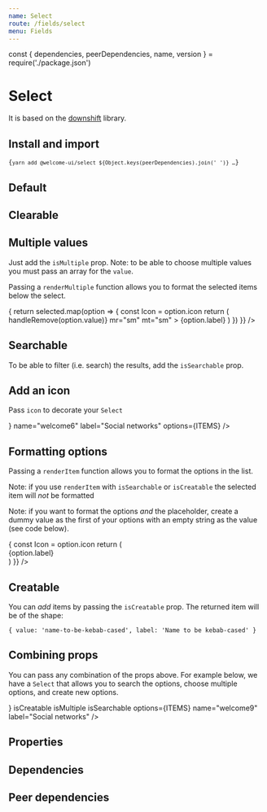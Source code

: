 ```yaml
---
name: Select
route: /fields/select
menu: Fields
---
```


const { dependencies, peerDependencies, name, version } = require('./package.json')

# Select

<TagVersion version={version} name={name} />

It is based on the [downshift](https://github.com/downshift-js/downshift) library.

## Install and import

<Code language="bash">{`
  yarn add @welcome-ui/select ${Object.keys(peerDependencies).join(' ')}
  …
`}</Code>

## Default

<Playground>
  <Form initialValues={{}}>
    <ConnectedField component={Select} options={ITEMS} name="welcome" label="Social networks" />
  </Form>
</Playground>

## Clearable

<Playground>
  <Form initialValues={{ welcome2: ['github', 'twitter'] }}>
    <ConnectedField
      component={Select}
      isClearable
      options={ITEMS}
      name="welcome2"
      label="Social networks"
    />
  </Form>
</Playground>

## Multiple values

Just add the `isMultiple` prop. Note: to be able to choose multiple values you must pass an array for the `value`.

<Playground>
  <Form initialValues={{ welcome3: ['github', 'twitter'] }}>
    <ConnectedField
      component={Select}
      isMultiple
      options={ITEMS}
      name="welcome3"
      label="Social networks"
    />
  </Form>
</Playground>

Passing a `renderMultiple` function allows you to format the selected items below the select.

<Playground>
  <Form initialValues={{ welcome4: ['github', 'twitter'] }}>
    <ConnectedField
      component={Select}
      isMultiple
      name="welcome4"
      label="Social networks"
      options={ITEMS}
      renderMultiple={(selected, handleRemove) => {
        return selected.map(option => {
          const Icon = option.icon
          return (
            <Tag
              key={option.value}
              variant="primary"
              onRemove={() => handleRemove(option.value)}
              mr="sm"
              mt="sm"
            >
              <Icon mr="sm" />
              <Text variant="body3" m="0">
                {option.label}
              </Text>
            </Tag>
          )
        })
      }}
    />
  </Form>
</Playground>

## Searchable

To be able to filter (i.e. search) the results, add the `isSearchable` prop.

<Playground>
  <Form initialValues={{}}>
    <ConnectedField
      component={Select}
      isSearchable
      options={ITEMS}
      name="welcome5"
      label="Social networks"
    />
  </Form>
</Playground>

## Add an icon

Pass `icon` to decorate your `Select`

<Playground>
  <Form initialValues={{}}>
    <ConnectedField
      component={Select}
      icon={<LinkIcon label="Social networks" color="nude.500" />}
      name="welcome6"
      label="Social networks"
      options={ITEMS}
    />
  </Form>
</Playground>

## Formatting options

Passing a `renderItem` function allows you to format the options in the list.

Note: if you use `renderItem` with `isSearchable` or `isCreatable` the selected item will _not_ be formatted

Note: if you want to format the options _and_ the placeholder, create a dummy value as the first of your options with an empty string as the value (see code below).

<Playground>
  <Form initialValues={{ welcome7: 'twitter' }}>
    <ConnectedField
      component={Select}
      name="welcome7"
      label="Social networks"
      options={ITEMS}
      renderItem={option => {
        const Icon = option.icon
        return (
          <div style={{ display: 'flex', alignItems: 'center' }}>
            <Icon mr="xs" /> <span>{option.label}</span>
          </div>
        )
      }}
    />
  </Form>
</Playground>

## Creatable

You can _add_ items by passing the `isCreatable` prop. The returned item will be of the shape:

`{ value: 'name-to-be-kebab-cased', label: 'Name to be kebab-cased' }`

<Playground>
  <Form initialValues={{}}>
    <ConnectedField
      component={Select}
      isCreatable
      options={ITEMS}
      name="welcome8"
      label="Social networks"
    />
  </Form>
</Playground>

## Combining props

You can pass any combination of the props above. For example below, we have a `Select` that allows you to search the options, choose multiple options, and create new options.

<Playground>
  <Form initialValues={{ welcome9: ['github', 'twitter'] }}>
    <ConnectedField
      component={Select}
      icon={<LinkIcon label="Social networks" color="nude.500" />}
      isCreatable
      isMultiple
      isSearchable
      options={ITEMS}
      name="welcome9"
      label="Social networks"
    />
  </Form>
</Playground>

## Properties

<Props of={Select} />

## Dependencies

<Dependencies dependencies={dependencies} />

## Peer dependencies

<Dependencies dependencies={peerDependencies} />
